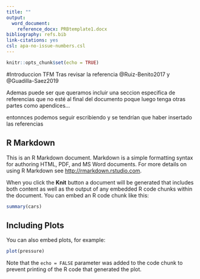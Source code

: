 ```yaml
---
title: ""
output: 
  word_document:
    reference_docx: PRBtemplate1.docx
bibliography: refs.bib
link-citations: yes 
csl: apa-no-issue-numbers.csl
--- 
```


```r
knitr::opts_chunk$set(echo = TRUE)
```
 #Introduccion TFM 
 Tras revisar la referencia @Ruiz-Benito2017 y @Guadilla-Saez2019
 
 Ademas puede ser que queramos incluir una seccion especifica de referencias que no esté al final del documento poque luego tenga otras partes como apendices...
 
 <div id="refs"></div>
 
 entonnces podemos seguir escribiendo y se tendrían que haber insertado las referencias 
 
 
 
## R Markdown

This is an R Markdown document. Markdown is a simple formatting syntax for authoring HTML, PDF, and MS Word documents. For more details on using R Markdown see <http://rmarkdown.rstudio.com>.

When you click the **Knit** button a document will be generated that includes both content as well as the output of any embedded R code chunks within the document. You can embed an R code chunk like this:

```r
summary(cars)
```

## Including Plots

You can also embed plots, for example:

```r
plot(pressure)
```

Note that the `echo = FALSE` parameter was added to the code chunk to prevent printing of the R code that generated the plot.
